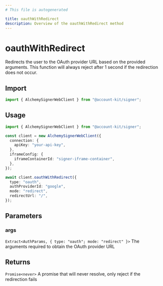 ```yaml
---
# This file is autogenerated

title: oauthWithRedirect
description: Overview of the oauthWithRedirect method
---
```


# oauthWithRedirect

Redirects the user to the OAuth provider URL based on the provided arguments. This function will always reject after 1 second if the redirection does not occur.

## Import

```ts
import { AlchemySignerWebClient } from "@account-kit/signer";
```

## Usage

```ts
import { AlchemySignerWebClient } from "@account-kit/signer";

const client = new AlchemySignerWebClient({
  connection: {
    apiKey: "your-api-key",
  },
  iframeConfig: {
    iframeContainerId: "signer-iframe-container",
  },
});

await client.oauthWithRedirect({
  type: "oauth",
  authProviderId: "google",
  mode: "redirect",
  redirectUrl: "/",
});
```

## Parameters

### args

`Extract<AuthParams, { type: "oauth"; mode: "redirect" }>`
The arguments required to obtain the OAuth provider URL

## Returns

`Promise<never>`
A promise that will never resolve, only reject if the redirection fails
